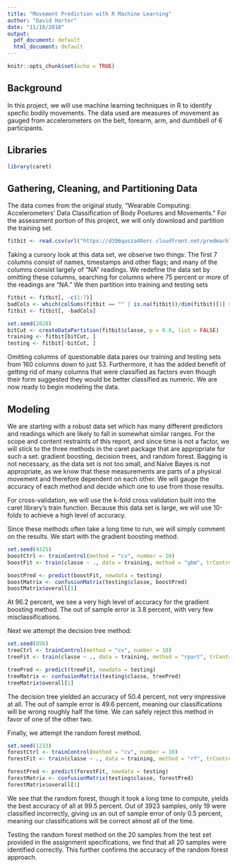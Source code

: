 ```yaml
---
title: "Movement Prediction with R Machine Learning"
author: "David Harter"
date: "11/16/2018"
output:
  pdf_document: default
  html_document: default
---
```


```r
knitr::opts_chunk$set(echo = TRUE)
```

## Background
In this project, we will use machine learning techniques in R to identify specfic bodily movements.  The data used are measures of movement as gauged from accelerometers on the belt, forearm, arm, and dumbbell of 6 participants.

## Libraries
```r
library(caret)
```

## Gathering, Cleaning, and Partitioning Data
The data comes from the original study, "Wearable Computing: Accelerometers' Data Classification of Body Postures and Movements."  For the assessment portion of this project, we will only download and partition the training set.
```r
fitbit <- read.csv(url("https://d396qusza40orc.cloudfront.net/predmachlearn/pml-training.csv"), header = TRUE)
```

Taking a cursory look at this data set, we observe two things: The first 7 columns consist of names, timestamps and other flags; and many of the columns consist largely of "NA" readings.  We redefine the data set by omitting these columns, searching for columns where 75 percent or more of the readings are "NA."  We then partition into training and testing sets
```r
fitbit <- fitbit[, -c(1:7)]
badCols <- which(colSums(fitbit == "" | is.na(fitbit))/dim(fitbit)[1] > 0.75)
fitbit <- fitbit[, -badCols]

set.seed(2828)
bitCut <- createDataPartition(fitbit$classe, p = 0.8, list = FALSE)
training <- fitbit[bitCut, ]
testing <- fitbit[-bitCut, ]
```

Omitting columns of questionable data pares our training and testing sets from 160 columns down to just 53.  Furthermore, it has the added benefit of getting rid of many columns that were classified as factors even though their form suggested they would be better classified as numeric.  We are now ready to begin modeling the data.

## Modeling
We are starting with a robust data set which has many different predictors and readings which are likely to fall in somewhat similar ranges.  For the scope and content restraints of this report, and since time is not a factor, we will stick to the three methods in the caret package that are appropriate for such a set: gradient boosting, decision trees, and random forest.  Bagging is not necessary, as the data set is not too small, and Naive Bayes is not appropriate, as we know that these measurements are parts of a physical movement and therefore dependent on each other.  We will gauge the accuracy of each method and decide which one to use from those results.

For cross-validation, we will use the k-fold cross validation built into the caret library's train function.  Because this data set is large, we will use 10-folds to achieve a high level of accuracy.

Since these methods often take a long time to run, we will simply comment on the results.  We start with the gradient boosting method.
```r
set.seed(4325)
boostCtrl <- trainControl(method = "cv", number = 10)
boostFit <- train(classe ~ ., data = training, method = "gbm", trControl = boostCtrl)

boostPred <- predict(boostFit, newdata = testing)
boostMatrix <- confusionMatrix(testing$classe, boostPred)
boostMatrix$overall[1]
```
At 96.2 percent, we see a very high level of accuracy for the gradient boosting method.  The out of sample error is 3.8 percent, with very few misclassifications.

Next we attempt the decision tree method:
```r
set.seed(856)
treeCtrl <- trainControl(method = "cv", number = 10)
treeFit <- train(classe ~ ., data = training, method = "rpart", trControl = treeCtrl)

treePred <- predict(treeFit, newdata = testing)
treeMatrix <- confusionMatrix(testing$classe, treePred)
treeMatrix$overall[1]
```
The decision tree yielded an accuracy of 50.4 percent, not very impressive at all.  The out of sample error is 49.6 percent, meaning our classifications will be wrong roughly half the time.  We can safely reject this method in favor of one of the other two.

Finally, we attempt the random forest method.
```r
set.seed(1233)
forestCtrl <- trainControl(method = "cv", number = 10)
forestFit <- train(classe ~ ., data = training, method = "rf", trControl = forestCtrl)

forestPred <- predict(forestFit, newdata = testing)
forestMatrix <- confusionMatrix(testing$classe, forestPred)
forestMatrix$overall[1]
```
We see that the random forest, though it took a long time to compute, yields the best accuracy of all at 99.5 percent.  Out of 3923 samples, only 19 were classified incorrectly, giving us an out of sample error of only 0.5 percent, meaning our classifications will be correct almost all of the time.

Testing the random forest method on the 20 samples from the test set provided in the assignment specifications, we find that all 20 samples were identified correctly.  This further confirms the accuracy of the random forest approach.
